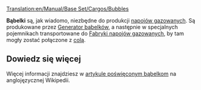 [[Translation:en/Manual/Base Set/Cargos/Bubbles]]

{{pl/Manual/Base Set/Cargos/Ładunek|name=Bąbelki
|image=en/Manual/Base Set/Cargos/Bubbles.png
|produced=[[pl/Manual/Base Set/Industries/Generator bąbelków|Generator bąbelków]]
|accepted=[[pl/Manual/Base Set/Industries/Fabryka napojów gazowanych|Fabryka napojów gazowanych]]
}}

'''Bąbelki''' są, jak wiadomo, niezbędne do produkcji [[pl/Manual/Base Set/Cargos/Napoje gazowane|napojów gazowanych]]. Są produkowane przez [[pl/Manual/Base Set/Industries/Generator bąbelków|Generator bąbelków]], a następnie w specjalnych pojemnikach transportowane do [[pl/Manual/Base Set/Industries/Fabryka napojów gazowanych|Fabryki napojów gazowanych]], by tam mogły zostać połączone z [[pl/Manual/Base Set/Cargos/Cola|colą]].

==Dowiedz się więcej==
Więcej informacji znajdziesz w [https://en.wikipedia.org/wiki/Bubble_(physics) artykule poświęconym bąbelkom] na anglojęzycznej Wikipedii.